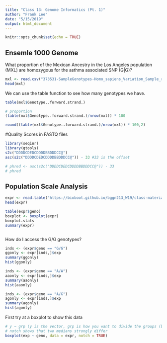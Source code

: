 ```yaml
---
title: "Class 13: Genome Informatics (Pt. 1)"
author: "Frank Lee"
date: "5/15/2019"
output: html_document
---
```


```r
knitr::opts_chunk$set(echo = TRUE)
```


## Ensemle 1000 Genome

What proportion of the Mexican Ancestry in the Los Angeles population (MXL) are homozygous for the asthma associated SNP (G|G)?
```r

mxl <- read.csv("373531-SampleGenotypes-Homo_sapiens_Variation_Sample_rs8067378.csv")
head(mxl)

```

We can use the table function to see how many genotypes we have.

```r
table(mxl$Genotype..forward.strand.)
```

```r
# proportion
(table(mxl$Genotype..forward.strand.)/nrow(mxl)) * 100

round((table(mxl$Genotype..forward.strand.)/nrow(mxl)) * 100,2)

```

#Quality Scores in FASTQ files

```r
library(seqinr)
library(gtools)
s2c("DDDDCDEDCDDDDBBDDDCC@")
asc(s2c("DDDDCDEDCDDDDBBDDDCC@")) - 33 #33 is the offset

# phred <- asc(s2c("DDDDCDEDCDDDDBBDDDCC@")) - 33
# phred
```

## Population Scale Analysis

```r
expr <- read.table("https://bioboot.github.io/bggn213_W19/class-material/rs8067378_ENSG00000172057.6.txt", sep = " ")
head(expr)

table(expr$geno)
boxplot <- boxplot(expr)
boxplot.stats
summary(expr)



```

How do I access the G/G genotypes?
```r
inds <- (expr$geno == "G/G")
ggonly <- expr[inds,]$exp
summary(ggonly)
hist(ggonly)

```

```r
inds <- (expr$geno == "A/A")
aaonly <- expr[inds,]$exp
summary(aaonly)
hist(aaonly)
```

```r
inds <- (expr$geno == "A/G")
agonly <- expr[inds,]$exp
summary(agonly)
hist(agonly)
```


First try at a boxplot to show this data
```r
# y ~ grp (y is the vector, grp is how you want to divide the groups (by genotype))
# notch shows that two medians strongly differ
boxplot(exp ~ geno, data = expr, notch = TRUE)

```

